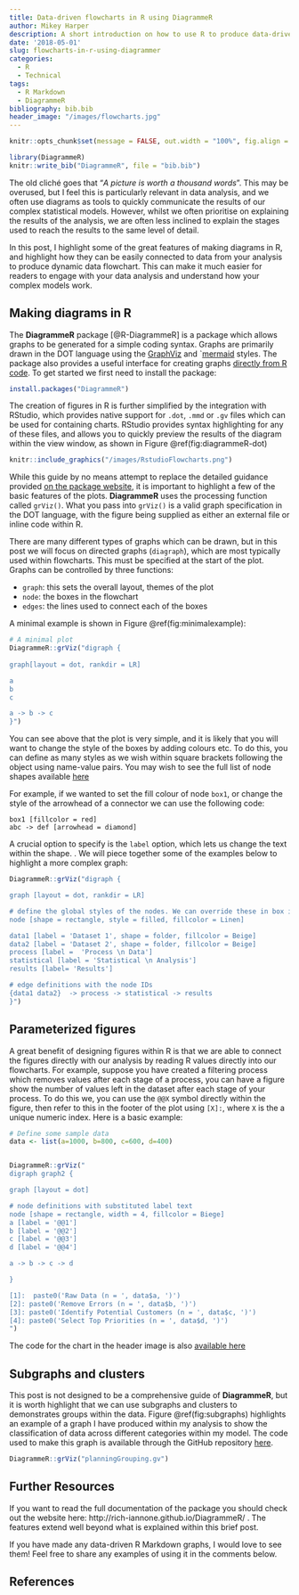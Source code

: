 ```yaml
---
title: Data-driven flowcharts in R using DiagrammeR
author: Mikey Harper
description: A short introduction on how to use R to produce data-driven flowcharts. 
date: '2018-05-01'
slug: flowcharts-in-r-using-diagrammer
categories:
  - R
  - Technical
tags:
  - R Markdown
  - DiagrammeR
bibliography: bib.bib
header_image: "/images/flowcharts.jpg"
---
```


```r

knitr::opts_chunk$set(message = FALSE, out.width = "100%", fig.align = "center")

library(DiagrammeR)
knitr::write_bib("DiagrammeR", file = "bib.bib")
```

The old cliché goes that "*A picture is worth a thousand words*". This may be overused, but I feel this is particularly relevant in data analysis, and we often use diagrams as tools to quickly communicate the results of our complex statistical models. However, whilst we often prioritise on explaining the results of the analysis, we are often less inclined to explain the stages used to reach the results to the same level of detail. 

In this post, I highlight some of the great features of making diagrams in R, and highlight how they can be easily connected to data from your analysis to produce dynamic data flowchart. This can make it much easier for readers to engage with your data analysis and understand how your complex models work.

## Making diagrams in R

The **DiagrammeR** package [@R-DiagrammeR] is a package which allows graphs to be generated for a simple coding syntax. Graphs are primarily drawn in the DOT language using the [GraphViz](https://www.graphviz.org/)  and `[mermaid](https://mermaidjs.github.io/) styles. The package also provides a useful interface for creating graphs [directly from R code](http://rich-iannone.github.io/DiagrammeR/graph_creation.html). To get started we first need to install the package:

```r
install.packages("DiagrammeR")
```

The creation of figures in R is further simplified by the integration with RStudio, which provides native support for `.dot`, `.mmd` or `.gv` files which can be used for containing charts. RStudio provides syntax highlighting for any of these files, and allows you to quickly preview the results of the diagram within the view window, as shown in Figure \@ref(fig:diagrammeR-dot)

```r
knitr::include_graphics("/images/RstudioFlowcharts.png")
```

While this guide by no means attempt to replace the detailed guidance provided [on the package website](http://rich-iannone.github.io/DiagrammeR/index.html), it is important to highlight a few of the basic features of the plots. **DiagrammeR** uses the processing function called `grViz()`. What you pass into `grViz()` is a valid graph specification in the DOT language, with the figure being supplied as either an external file or inline code within R.

There are many different types of graphs which can be drawn, but in this post we will focus on directed graphs (`diagraph`), which are most typically used within flowcharts. This must be specified at the start of the plot.
Graphs can be controlled by three functions:

- `graph`: this sets the overall layout, themes of the plot
- `node`: the boxes in the flowchart
- `edges`: the lines used to connect each of the boxes

A minimal example is shown in Figure \@ref(fig:minimalexample):

```r
# A minimal plot
DiagrammeR::grViz("digraph {
  
graph[layout = dot, rankdir = LR]

a
b
c

a -> b -> c
}")

```

You can see above that the plot is very simple, and it is likely that you will want to change the style of the boxes by adding colours etc. To do this, you can define as many styles as we wish within square brackets following the object using name-value pairs. You may wish to see the full list of node shapes available [here](https://www.graphviz.org/doc/info/shapes.html)

For example, if we wanted to set the fill colour of node `box1`, or change the style of the arrowhead of a connector we can use the following code:

```gv
box1 [fillcolor = red]
abc -> def [arrowhead = diamond]

```

A crucial option to specify is the `label` option, which lets us change the text within the shape. . We will piece together some of the examples below to highlight a more complex graph:

```r
DiagrammeR::grViz("digraph {

graph [layout = dot, rankdir = LR]

# define the global styles of the nodes. We can override these in box if we wish
node [shape = rectangle, style = filled, fillcolor = Linen]

data1 [label = 'Dataset 1', shape = folder, fillcolor = Beige]
data2 [label = 'Dataset 2', shape = folder, fillcolor = Beige]
process [label =  'Process \n Data']
statistical [label = 'Statistical \n Analysis']
results [label= 'Results']

# edge definitions with the node IDs
{data1 data2}  -> process -> statistical -> results
}")

```

## Parameterized figures

A great benefit of designing figures within R is that we are able to connect the figures directly with our analysis by reading R values directly into our flowcharts. For example, suppose you have created a filtering process which removes values after each stage of a process, you can have a figure show the number of values left in the dataset after each stage of your process. To do this we, you can use the `@@X` symbol directly within the figure, then refer to this in the footer of the plot using `[X]: `, where `X` is the a unique numeric index. Here is a basic example:

```r

# Define some sample data
data <- list(a=1000, b=800, c=600, d=400)


DiagrammeR::grViz("
digraph graph2 {

graph [layout = dot]

# node definitions with substituted label text
node [shape = rectangle, width = 4, fillcolor = Biege]
a [label = '@@1']
b [label = '@@2']
c [label = '@@3']
d [label = '@@4']

a -> b -> c -> d

}

[1]:  paste0('Raw Data (n = ', data$a, ')')
[2]: paste0('Remove Errors (n = ', data$b, ')')
[3]: paste0('Identify Potential Customers (n = ', data$c, ')')
[4]: paste0('Select Top Priorities (n = ', data$d, ')')
")

```

The code for the chart in the header image is also [available here](https://github.com/mikey-harper/blog/tree/master/content/post/2018-05-01-flowcharts-in-r-using-diagrammer/analysisFlow.gv)

## Subgraphs and clusters

This post is not designed to be a comprehensive guide of **DiagrammeR**, but it is worth highlight that we can use subgraphs and clusters to demonstrates groups within the data. Figure \@ref(fig:subgraphs) highlights an example of a graph I have produced within my analysis to show the classification of data across different categories within my model. The code used to make this graph is available through the GitHub repository [here](https://github.com/mikey-harper/blog/tree/master/content/post/2018-05-01-flowcharts-in-r-using-diagrammer/planningGrouping.gv).

```r
DiagrammeR::grViz("planningGrouping.gv")
```
## Further Resources

If you want to read the full documentation of the package you should check out the website here: http://rich-iannone.github.io/DiagrammeR/ . The features extend well beyond what is explained within this brief post. 

If you have made any data-driven R Markdown graphs, I would love to see them! Feel free to share any examples of using it in the comments below.

## References